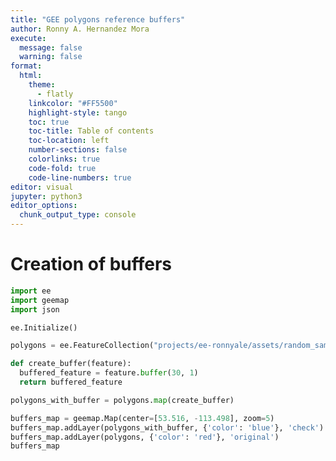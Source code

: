 ```yaml
---
title: "GEE polygons reference buffers"
author: Ronny A. Hernandez Mora
execute:
  message: false
  warning: false
format: 
  html:
    theme:
      - flatly
    linkcolor: "#FF5500"
    highlight-style: tango
    toc: true
    toc-title: Table of contents
    toc-location: left
    number-sections: false
    colorlinks: true
    code-fold: true
    code-line-numbers: true
editor: visual
jupyter: python3
editor_options: 
  chunk_output_type: console
---
```


# Creation of buffers

```python
import ee
import geemap
import json

ee.Initialize()
```


```python
polygons = ee.FeatureCollection("projects/ee-ronnyale/assets/random_sample_1000_filtered_polygons")

def create_buffer(feature):
  buffered_feature = feature.buffer(30, 1)
  return buffered_feature

polygons_with_buffer = polygons.map(create_buffer)
```


```python
buffers_map = geemap.Map(center=[53.516, -113.498], zoom=5)
buffers_map.addLayer(polygons_with_buffer, {'color': 'blue'}, 'check')
buffers_map.addLayer(polygons, {'color': 'red'}, 'original')
buffers_map
```

